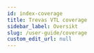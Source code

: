 ```yaml
---
id: index-coverage
title: Trevas VTL coverage
sidebar_label: Oversikt
slug: /user-guide/coverage
custom_edit_url: null
---
```



<div>
	<div className="row">
		<div className="col">
			<Card title="Generelle operatører" page="coverage/general-operators" />
		</div>
		<div className="col">
			<Card
				title="Bli med operatører"
				page={useBaseUrl('/user-guide/coverage/join-operators')}
			/>
		</div>
		<div className="col">
			<Card
				title="Strengeoperatorer"
				page={useBaseUrl('/user-guide/coverage/string-operators')}
			/>
		</div>
	</div>
	<div className="row">
		<div className="col">
			<Card
				title="Numeriske operatorer"
				page={useBaseUrl('/user-guide/coverage/numeric-operators')}
			/>
		</div>
		<div className="col">
			<Card
				title="Sammenligningsoperatører"
				page={useBaseUrl('/user-guide/coverage/comparison-operators')}
			/>
		</div>
		<div className="col">
			<Card
				title="Boolske operatorer"
				page={useBaseUrl('/user-guide/coverage/boolean-operators')}
			/>
		</div>
	</div>
	<div className="row">
		<div className="col">
			<Card
				title="Tidsoperatører"
				page={useBaseUrl('/user-guide/coverage/time-operators')}
			/>
		</div>
		<div className="col">
			<Card
				title="Still inn operatører"
				page={useBaseUrl('/user-guide/coverage/set-operators')}
			/>
		</div>
		<div className="col">
			<Card
				title="Hierarkisk aggregering"
				page={useBaseUrl('/user-guide/coverage/hierarchical-aggregation')}
			/>
		</div>
	</div>
	<div className="row">
		<div className="col">
			<Card
				title="Samlede operatører"
				page={useBaseUrl('/user-guide/coverage/aggregate-operators')}
			/>
		</div>
		<div className="col">
			<Card
				title="Analytiske operatører"
				page={useBaseUrl('/user-guide/coverage/analytic-operators')}
			/>
		</div>
		<div className="col">
			<Card
				title="Datavalideringsoperatører"
				page={useBaseUrl('/user-guide/coverage/data-validation-operators')}
			/>
		</div>
	</div>
	<div className="row">
		<div className="col">
			<Card
				title="Betingede operatører"
				page={useBaseUrl('/user-guide/coverage/conditional-operators')}
			/>
		</div>
		<div className="col">
			<Card
				title="Klausuloperatører"
				page={useBaseUrl('/user-guide/coverage/clause-operators')}
			/>
		</div>
	</div>
</div>
